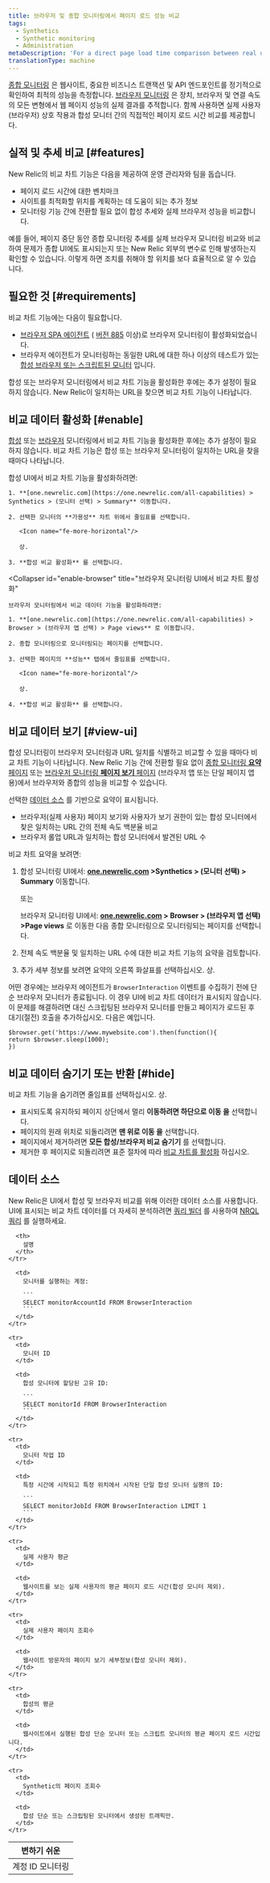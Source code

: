 ```yaml
---
title: 브라우저 및 종합 모니터링에서 페이지 로드 성능 비교
tags:
  - Synthetics
  - Synthetic monitoring
  - Administration
metaDescription: 'For a direct page load time comparison between real user (browser) interactions and synthetic monitors, use New Relic''s comparative charting feature.'
translationType: machine
---
```


[종합 모니터링](/docs/synthetics/new-relic-synthetics/getting-started/introduction-new-relic-synthetics) 은 웹사이트, 중요한 비즈니스 트랜잭션 및 API 엔드포인트를 정기적으로 확인하여 최적의 성능을 측정합니다. [브라우저 모니터링](/docs/browser/new-relic-browser/getting-started/introduction-new-relic-browser) 은 장치, 브라우저 및 연결 속도의 모든 변형에서 웹 페이지 성능의 실제 결과를 추적합니다. 함께 사용하면 실제 사용자(브라우저) 상호 작용과 합성 모니터 간의 직접적인 페이지 로드 시간 비교를 제공합니다.

## 실적 및 추세 비교 [#features]

New Relic의 비교 차트 기능은 다음을 제공하여 운영 관리자와 팀을 돕습니다.

* 페이지 로드 시간에 대한 벤치마크
* 사이트를 최적화할 위치를 계획하는 데 도움이 되는 추가 정보
* 모니터링 기능 간에 전환할 필요 없이 합성 추세와 실제 브라우저 성능을 비교합니다.

예를 들어, 페이지 중단 동안 종합 모니터링 추세를 실제 브라우저 모니터링 비교와 비교하여 문제가 종합 UI에도 표시되는지 또는 New Relic 외부의 변수로 인해 발생하는지 확인할 수 있습니다. 이렇게 하면 조치를 취해야 할 위치를 보다 효율적으로 알 수 있습니다.

## 필요한 것 [#requirements]

비교 차트 기능에는 다음이 필요합니다.

* [브라우저 SPA 에이전트](/docs/browser/single-page-app-monitoring/get-started/spa-compatibility-requirements) ( [버전 885](/docs/release-notes/new-relic-browser-release-notes/browser-agent-release-notes) 이상)로 브라우저 모니터링이 활성화되었습니다.
* 브라우저 에이전트가 모니터링하는 동일한 URL에 대한 하나 이상의 테스트가 있는 [합성 브라우저 또는 스크립트된 모니터](/docs/synthetics/new-relic-synthetics/using-monitors/add-edit-monitors) 입니다.

합성 또는 브라우저 모니터링에서 비교 차트 기능을 활성화한 후에는 추가 설정이 필요하지 않습니다. New Relic이 일치하는 URL을 찾으면 비교 차트 기능이 나타납니다.

## 비교 데이터 활성화 [#enable]

[합성](#enable-synthetics) 또는 [브라우저](#enable-browser) 모니터링에서 비교 차트 기능을 활성화한 후에는 추가 설정이 필요하지 않습니다. 비교 차트 기능은 합성 또는 브라우저 모니터링이 일치하는 URL을 찾을 때마다 나타납니다.

<CollapserGroup>
  <Collapser
    id="enable-synthetics"
    title="합성 UI에서 비교 차트 사용"
  >
    합성 UI에서 비교 차트 기능을 활성화하려면:

    1. **[one.newrelic.com](https://one.newrelic.com/all-capabilities) > Synthetics > (모니터 선택) > Summary** 이동합니다.

    2. 선택한 모니터의 **가용성** 차트 위에서 줄임표를 선택합니다.

       <Icon name="fe-more-horizontal"/>

       상.

    3. **합성 비교 활성화** 를 선택합니다.
  </Collapser>

  <Collapser
    id="enable-browser"
    title="브라우저 모니터링 UI에서 비교 차트 활성화"
  >
    브라우저 모니터링에서 비교 데이터 기능을 활성화하려면:

    1. **[one.newrelic.com](https://one.newrelic.com/all-capabilities) > Browser > (브라우저 앱 선택) > Page views** 로 이동합니다.

    2. 종합 모니터링으로 모니터링되는 페이지를 선택합니다.

    3. 선택한 페이지의 **성능** 탭에서 줄임표를 선택합니다.

       <Icon name="fe-more-horizontal"/>

       상.

    4. **합성 비교 활성화** 를 선택합니다.
  </Collapser>
</CollapserGroup>

## 비교 데이터 보기 [#view-ui]

합성 모니터링이 브라우저 모니터링과 URL 일치를 식별하고 비교할 수 있을 때마다 비교 차트 기능이 나타납니다. New Relic 기능 간에 전환할 필요 없이 [종합 모니터링 **요약** 페이지](/docs/synthetics/new-relic-synthetics/pages/synthetics-overview-page-view-monitors-performance) 또는 [브라우저 모니터링 **페이지 보기** 페이지](/docs/browser/new-relic-browser/additional-standard-features/page-views-understanding-your-sites-popularity) (브라우저 앱 또는 단일 페이지 앱용)에서 브라우저와 종합의 성능을 비교할 수 있습니다.

선택한 [데이터 소스](#data-sources) 를 기반으로 요약이 표시됩니다.

* 브라우저(실제 사용자) 페이지 보기와 사용자가 보기 권한이 있는 합성 모니터에서 찾은 일치하는 URL 간의 전체 속도 백분율 비교
* 브라우저 롤업 URL과 일치하는 합성 모니터에서 발견된 URL 수

비교 차트 요약을 보려면:

1. 합성 모니터링 UI에서: **[one.newrelic.com](https://one.newrelic.com/all-capabilities) >Synthetics > (모니터 선택) > Summary** 이동합니다.

   또는

   브라우저 모니터링 UI에서: **[one.newrelic.com](https://one.newrelic.com/all-capabilities) > Browser > (브라우저 앱 선택) >Page views** 로 이동한 다음 종합 모니터링으로 모니터링되는 페이지를 선택합니다.

2. 전체 속도 백분율 및 일치하는 URL 수에 대한 비교 차트 기능의 요약을 검토합니다.

3. 추가 세부 정보를 보려면 요약의 오른쪽 화살표를 선택하십시오. <Icon name="fe-chevron-right"/>상.

어떤 경우에는 브라우저 에이전트가 `BrowserInteraction` 이벤트를 수집하기 전에 단순 브라우저 모니터가 종료됩니다. 이 경우 UI에 비교 차트 데이터가 표시되지 않습니다. 이 문제를 해결하려면 대신 스크립팅된 브라우저 모니터를 만들고 페이지가 로드된 후 대기(절전) 호출을 추가하십시오. 다음은 예입니다.

```
$browser.get('https://www.mywebsite.com').then(function(){
return $browser.sleep(1000);
})
```

## 비교 데이터 숨기기 또는 반환 [#hide]

비교 차트 기능을 숨기려면 줄임표를 선택하십시오. <Icon name="fe-more-horizontal"/>상.

* 표시되도록 유지하되 페이지 상단에서 멀리 **이동하려면 하단으로 이동 을** 선택합니다.
* 페이지의 원래 위치로 되돌리려면 **맨 위로 이동 을** 선택합니다.
* 페이지에서 제거하려면 **모든 합성/브라우저 비교 숨기기** 를 선택합니다.
* 제거한 후 페이지로 되돌리려면 표준 절차에 따라 [비교 차트를 활성화](#enable) 하십시오.

## 데이터 소스

New Relic은 UI에서 합성 및 브라우저 비교를 위해 이러한 데이터 소스를 사용합니다. UI에 표시되는 비교 차트 데이터를 더 자세히 분석하려면 [쿼리 빌더](/docs/query-your-data/explore-query-data/query-builder/use-advanced-nrql-mode-specify-data) 를 사용하여 [NRQL 쿼리](/docs/insights/nrql-new-relic-query-language/using-nrql/introduction-nrql) 를 실행하세요.

<table>
  <thead>
    <tr>
      <th style={{ width: "200px" }}>
        변하기 쉬운
      </th>

      <th>
        설명
      </th>
    </tr>
  </thead>

  <tbody>
    <tr>
      <td>
        계정 ID 모니터링
      </td>

      <td>
        모니터를 실행하는 계정:

        ```
        SELECT monitorAccountId FROM BrowserInteraction
        ```
      </td>
    </tr>

    <tr>
      <td>
        모니터 ID
      </td>

      <td>
        합성 모니터에 할당된 고유 ID:

        ```
        SELECT monitorId FROM BrowserInteraction
        ```
      </td>
    </tr>

    <tr>
      <td>
        모니터 작업 ID
      </td>

      <td>
        특정 시간에 시작되고 특정 위치에서 시작된 단일 합성 모니터 실행의 ID:

        ```
        SELECT monitorJobId FROM BrowserInteraction LIMIT 1
        ```
      </td>
    </tr>

    <tr>
      <td>
        실제 사용자 평균
      </td>

      <td>
        웹사이트를 보는 실제 사용자의 평균 페이지 로드 시간(합성 모니터 제외).
      </td>
    </tr>

    <tr>
      <td>
        실제 사용자 페이지 조회수
      </td>

      <td>
        웹사이트 방문자의 페이지 보기 세부정보(합성 모니터 제외).
      </td>
    </tr>

    <tr>
      <td>
        합성의 평균
      </td>

      <td>
        웹사이트에서 실행된 합성 단순 모니터 또는 스크립트 모니터의 평균 페이지 로드 시간입니다.
      </td>
    </tr>

    <tr>
      <td>
        Synthetic의 페이지 조회수
      </td>

      <td>
        합성 단순 또는 스크립팅된 모니터에서 생성된 트래픽만.
      </td>
    </tr>
  </tbody>
</table>